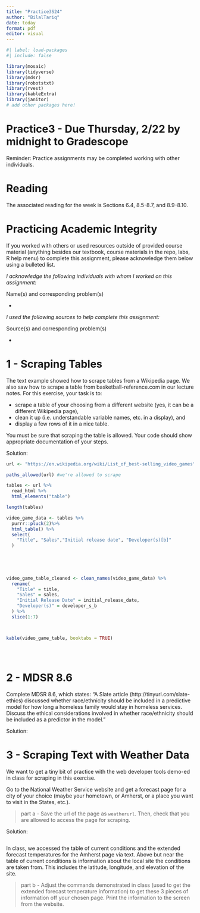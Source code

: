 ```yaml
---
title: "Practice3S24"
author: "BilalTariq"
date: today
format: pdf
editor: visual
---
```


```r
#| label: load-packages
#| include: false

library(mosaic)
library(tidyverse)
library(mdsr)
library(robotstxt)
library(rvest)
library(kableExtra)
library(janitor)
# add other packages here!
```

# Practice3 - Due Thursday, 2/22 by midnight to Gradescope

Reminder: Practice assignments may be completed working with other individuals.

# Reading

The associated reading for the week is Sections 6.4, 8.5-8.7, and 8.9-8.10.

# Practicing Academic Integrity

If you worked with others or used resources outside of provided course material (anything besides our textbook, course materials in the repo, labs, R help menu) to complete this assignment, please acknowledge them below using a bulleted list.

<!-- ~~~~~~~~~~~~~~~~ YOU MAY BEGIN EDITING BELOW THIS LINE ~~~~~~~~~~~~~~~~ -->

*I acknowledge the following individuals with whom I worked on this assignment:*

Name(s) and corresponding problem(s)

-   

*I used the following sources to help complete this assignment:*

Source(s) and corresponding problem(s)

-   

\newpage

<!-- PROBLEM 1 ---------------------------------------------------------------->

# 1 - Scraping Tables

The text example showed how to scrape tables from a Wikipedia page. We also saw how to scrape a table from basketball-reference.com in our lecture notes. For this exercise, your task is to:

-   scrape a table of your choosing from a different website (yes, it can be a different Wikipedia page),
-   clean it up (i.e. understandable variable names, etc. in a display), and
-   display a few rows of it in a nice table.

You must be sure that scraping the table is allowed. Your code should show appropriate documentation of your steps.

Solution:

```r

url <- "https://en.wikipedia.org/wiki/List_of_best-selling_video_games"

paths_allowed(url) #we're allowed to scrape

tables <- url %>%
  read_html %>%
  html_elements("table")

length(tables)

video_game_data <- tables %>%
  purrr::pluck(2)%>%
  html_table() %>%
  select(
    "Title", "Sales","Initial release date", "Developer(s)[b]"
  )


  
 
  
video_game_table_cleaned <- clean_names(video_game_data) %>%
  rename(
    "Title" = title,
    "Sales" = sales,
    "Initial Release Date" = initial_release_date,
    "Developer(s)" = developer_s_b
  ) %>%
  slice(1:7)



kable(video_game_table, booktabs = TRUE)





```

```{=html}
<!--
Remember to knit, commit, and push as you go!
-->
```
\newpage

<!-- PROBLEM 2 ---------------------------------------------------------------->

# 2 - MDSR 8.6

Complete MDSR 8.6, which states: "A Slate article (http://tinyurl.com/slate-ethics) discussed whether race/ethnicity should be included in a predictive model for how long a homeless family would stay in homeless services. Discuss the ethical considerations involved in whether race/ethnicity should be included as a predictor in the model."

<!-- This is designed to be more than a sentence or two but less than a page. One or two paragraphs would be reasonable. -->

Solution:

<!-- Have you committed and/or pushed yet? -->

\newpage

<!-- PROBLEM 3 ---------------------------------------------------------------->

# 3 - Scraping Text with Weather Data

We want to get a tiny bit of practice with the web developer tools demo-ed in class for scraping in this exercise.

Go to the National Weather Service website and get a forecast page for a city of your choice (maybe your hometown, or Amherst, or a place you want to visit in the States, etc.).

> part a - Save the url of the page as `weatherurl`. Then, check that you are allowed to access the page for scraping.

Solution:

```r

```

In class, we accessed the table of current conditions and the extended forecast temperatures for the Amherst page via text. Above but near the table of current conditions is information about the local site the conditions are taken from. This includes the latitude, longitude, and elevation of the site.

> part b - Adjust the commands demonstrated in class (used to get the extended forecast temperature information) to get these 3 pieces of information off your chosen page. Print the information to the screen from the website.

```{=html}
<!-- 
Note: The information does not need to be presented nicely - I just want you to practice a little bit with the selector and looking at html. My scrape from the Amherst page yields: "Lat: 42.2°NLon: 72.53°WElev: 246ft.", which definitely still needs some cleaning up, but the important part is the information is pulled straight from the website. 
-->
```
```r

```

```{=html}
<!--
Knit, commit, and push, including the final renamed pdf, to your repo. Then, upload the .pdf to Gradescope before the deadline. Wondering why this practice was shorter than the last? Keep working on your calendar query project!
-->
```
